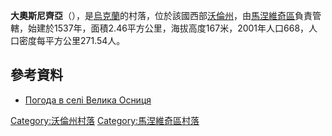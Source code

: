 {{coord|51|11|27|N|25|57|42|E|scale:30000|display=title}}

'''大奧斯尼齊亞'''（{{lang-uk|Велика Осниця}}），是[[烏克蘭|烏克蘭]]的村落，位於該國西部[[沃倫州|沃倫州]]，由[[馬涅維奇區|馬涅維奇區]]負責管轄，始建於1537年，面積2.46平方公里，海拔高度167米，2001年人口668，人口密度每平方公里271.54人。

==參考資料==
* [http://weather.in.ua/ua/volynskaja/2796 Погода в селі Велика Осниця] {{Wayback|url=http://weather.in.ua/ua/volynskaja/2796 |date=20111219092639 }}

[[Category:沃倫州村落|Category:沃倫州村落]]
[[Category:馬涅維奇區村落|Category:馬涅維奇區村落]]


{{Volyn-geo-stub}}